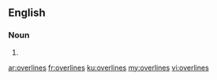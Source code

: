 ==English==

===Noun===
{{head|en|plural}}

# {{plural of|overline|lang=en}}

[[ar:overlines]]
[[fr:overlines]]
[[ku:overlines]]
[[my:overlines]]
[[vi:overlines]]